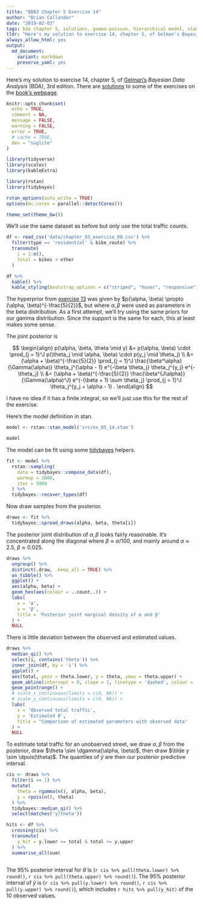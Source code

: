 ```yaml
---
title: "BDA3 Chapter 5 Exercise 14"
author: "Brian Callander"
date: "2019-02-03"
tags: bda chapter 5, solutions, gamma-poisson, hierarchical model, stan, unsolved
tldr: "Here's my solution to exercise 14, chapter 5, of Gelman's Bayesian Data Analysis (BDA), 3rd edition."
always_allow_html: yes
output: 
  md_document:
    variant: markdown
    preserve_yaml: yes
---
```


Here's my solution to exercise 14, chapter 5, of [Gelman's](https://andrewgelman.com/) *Bayesian Data Analysis* (BDA), 3rd edition. There are [solutions](http://www.stat.columbia.edu/~gelman/book/solutions.pdf) to some of the exercises on the [book's webpage](http://www.stat.columbia.edu/~gelman/book/).

<!--more-->

<div style="display:none">
  $\DeclareMathOperator{\dbinomial}{Binomial}
   \DeclareMathOperator{\dbern}{Bernoulli}
   \DeclareMathOperator{\dpois}{Poisson}
   \DeclareMathOperator{\dnorm}{Normal}
   \DeclareMathOperator{\dt}{t}
   \DeclareMathOperator{\dcauchy}{Cauchy}
   \DeclareMathOperator{\dexponential}{Exp}
   \DeclareMathOperator{\duniform}{Uniform}
   \DeclareMathOperator{\dgamma}{Gamma}
   \DeclareMathOperator{\dinvgamma}{InvGamma}
   \DeclareMathOperator{\invlogit}{InvLogit}
   \DeclareMathOperator{\logit}{Logit}
   \DeclareMathOperator{\ddirichlet}{Dirichlet}
   \DeclareMathOperator{\dbeta}{Beta}$
</div>

```r
knitr::opts_chunk$set(
  echo = TRUE,
  comment = NA,
  message = FALSE,
  warning = FALSE,
  error = TRUE,
  # cache = TRUE,
  dev = "svglite"
)

library(tidyverse)
library(scales)
library(kableExtra)

library(rstan)
library(tidybayes)

rstan_options(auto_write = TRUE)
options(mc.cores = parallel::detectCores())

theme_set(theme_bw())

```

We'll use the same dataset as before but only use the total traffic counts.

```r
df <- read_csv('data/chapter_03_exercise_08.csv') %>% 
  filter(type == 'residential' & bike_route) %>% 
  transmute(
    i = 1:n(),
    total = bikes + other
  )
```

```r
df %>% 
  kable() %>% 
  kable_styling(bootstrap_options = c("striped", "hover", "responsive"))
```

The hyperprior from [exercise 13](./chapter_05_exercise_13.html) was given by $p(\alpha, \beta) \propto (\alpha, \beta)^{-\frac{5}{2}}$, but where $\alpha, \beta$ were used as parameters in the beta distribution. As a first attempt, we'll try using the same priors for our gamma distribution. Since the support is the same for each, this at least makes some sense. 

The joint posterior is 

$$
\begin{align}
  p(\alpha, \beta, \theta \mid y)
  &=
  p(\alpha, \beta)
  \cdot
  \prod_{j = 1}^J 
  p(\theta_j \mid \alpha, \beta)
  \cdot
  p(y_j \mid \theta_j)
  \\
  &=
  (\alpha + \beta)^{-\frac{5}{2}}
  \prod_{j = 1}^J 
  \frac{\beta^\alpha}{\Gamma(\alpha)}
  \theta_j^{\alpha - 1}
  e^{-\beta \theta_j}
  \theta_j^{y_j}
  e^{-\theta_j}
  \\
  &=
  (\alpha + \beta)^{-\frac{5}{2}}
  \frac{\beta^{J\alpha}}{\Gamma(\alpha)^J}
  e^{-(\beta + 1) \sum \theta_j}
  \prod_{j = 1}^J 
  \theta_j^{y_j + \alpha - 1}
  .
\end{align}
$$

I have no idea if it has a finite integral, so we'll just use this for the rest of the exercise.

Here's the model definition in stan.

```r
model <- rstan::stan_model('src/ex_05_14.stan')
```

```r
model
```

The model can be fit using some [tidybayes](https://mjskay.github.io/tidybayes/articles/tidybayes.html) helpers.

```r
fit <- model %>% 
  rstan::sampling(
    data = tidybayes::compose_data(df),
    warmup = 1000,
    iter = 5000
  ) %>% 
  tidybayes::recover_types(df)
```


Now draw samples from the posterior.

```r
draws <- fit %>% 
  tidybayes::spread_draws(alpha, beta, theta[i]) 
```

The posterior joint distribution of $\alpha, \beta$ looks fairly reasonable. It's concentrated along the diagonal where $\beta \approx \alpha / 100$, and mainly around $\alpha \approx 2.5$, $\beta \approx 0.025$.

```r
draws %>% 
  ungroup() %>% 
  distinct(.draw, .keep_all = TRUE) %>% 
  as_tibble() %>% 
  ggplot() +
  aes(alpha, beta) +
  geom_hex(aes(colour = ..count..)) +
  labs(
    x = 'α',
    y = 'β',
    title = 'Posterior joint marginal density of α and β'
  ) +
  NULL

```

There is little deviation between the observed and estimated values.

```r
draws %>%
  median_qi() %>% 
  select(i, contains('theta')) %>% 
  inner_join(df, by = 'i') %>% 
  ggplot() +
  aes(total, ymin = theta.lower, y = theta, ymax = theta.upper) +
  geom_abline(intercept = 0, slope = 1, linetype = 'dashed', colour = 'chocolate') +
  geom_pointrange() +
  # scale_x_continuous(limits = c(0, NA)) +
  # scale_y_continuous(limits = c(0, NA)) +
  labs(
    x = 'Observed total traffic',
    y = 'Estimated θ',
    title = "Comparison of estimated parameters with observed data"
  ) +
  NULL
```

To estimate total traffic for an unobserved street, we draw $\alpha, \beta$ from the posterior, draw $\theta \sim \dgamma(\alpha, \beta)$, then draw $\tilde y \sim \dpois(\theta)$. The quantiles of $\tilde y$ are then our posterior predictive interval.

```r
cis <- draws %>% 
  filter(i == 1) %>% 
  mutate(
    theta = rgamma(n(), alpha, beta),
    y = rpois(n(), theta)
  ) %>% 
  tidybayes::median_qi() %>% 
  select(matches('y|theta'))
```

```r
hits <- df %>% 
  crossing(cis) %>% 
  transmute(
    y_hit = y.lower <= total & total <= y.upper
  ) %>% 
  summarise_all(sum)
  
```

The 95% posterior interval for $\tilde\theta$ is (`r cis %>% pull(theta.lower) %>% round()`, `r cis %>% pull(theta.upper) %>% round()`). The 95% posterior interval of $\tilde y$ is (`r cis %>% pull(y.lower) %>% round()`, `r cis %>% pull(y.upper) %>% round()`), which includes `r hits %>% pull(y_hit)` of the 10 observed values. 